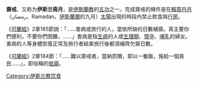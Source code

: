 {{Unreferenced|time=2015-10-29}}
{{Islam}}
{{Otheruses|other=齋戒的一般用法|齋戒}}
'''齋戒'''、又称为'''伊斯兰斋月'''，是[[伊斯蘭教|伊斯蘭教]]的[[五功|五功]]之一。完成齋戒的條件是在[[賴買丹月|賴買丹月]]（رمضان，Ramadan，[[伊斯蘭曆|伊斯蘭曆]]的九月）[[太陽|太陽]]出現的時段內禁止飲食與[[行房|行房]]。

《[[可蘭經|可蘭經]]》2章185節說：「……害病或旅行的人，當依所缺的日數補齋。真主要你們便利，不要你們困難，……」害病是指[[生病|生病]]的人或[[生理期|生理期]]、[[懷孕|懷孕]]、[[哺乳|哺乳]]的婦女。害病的人等身體恢復正常及旅行者結束旅行後都須補齊欠齋日數。

《[[可蘭經|可蘭經]]》2章184節：「……難以齋戒者，當納罰贖，即以一餐飯，施給一個貧民……」，即俗稱的[[抵齋|抵齋]]。

{{伊斯蘭教主題}}

[[Category:伊斯兰教饮食|Category:伊斯兰教饮食]]


{{Islam-stub}}